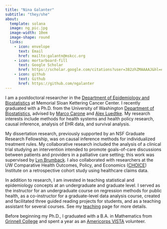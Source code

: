 ```yaml
---
title: "Nina Galanter"
subtitle: "they/she"
about:
  template: solana
  image: ng_pic.jpg
  image-width: 10em
  image-shape: round
  links:
    - icon: envelope
      text: Email
      href: mailto:galantn@mskcc.org
    - icon: mortarboard-fill 
      text: Google Scholar
      href: https://scholar.google.com/citations?user=382zhZMAAAAJ&hl=en
    - icon: github
      text: Github
      href: https://github.com/ngalanter
---
```


I am a postdoctoral researcher in the [Department of Epidemiology and Biostatistics](https://www.mskcc.org/departments/epidemiology-biostatistics) at Memorial Sloan Kettering Cancer Center. I recently graduated with a Ph.D. from the University of Washington [Department of Biostatistics](https://www.biostat.washington.edu/), advised by [Marco Carone](http://faculty.washington.edu/mcarone/about.html) and [Alex Luedtke](http://www.alexluedtke.com/). My research interests include methods for health systems and health policy research, causal inference, analysis of EHR data, and survival analysis. 

My dissertation research, previously supported by an NSF Graduate Research Fellowship, was on causal inference methods for individualized treatment rules. My collaborative research included the analysis of a clinical trial studying an intervention intended to promote goals-of-care discussions between patients and providers in a palliative care setting; this work was supervised by [Lyn Brumback](https://www.biostat.washington.edu/people/lyndia-brumback). I also collaborated with researchers at the UW Comparative Health Outcomes, Policy, and Economics ([CHOICE](https://sop.washington.edu/choice/)) Institute on a retrospective cohort study using healthcare claims data.

In addition to research, I am invested in teaching statistical and epidemiology concepts at an undergraduate and graduate level. I served as the instructor for an undergraduate course on regression methods for public health, as a co-instructor for a graduate-level data analysis course, created and facilitated three guided reading projects for students, and as a teaching assistant for several courses. See my [teaching](teaching.qmd) page for more details.


Before beginning my Ph.D., I graduated with a B.A. in Mathematics from [Grinnell College](https://www.grinnell.edu) and spent a year as an [Americorps VISTA](https://americorps.gov/) volunteer.
